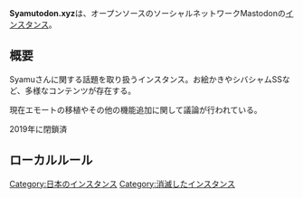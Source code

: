 {{Infobox instance
| Name          = {{Ruby|'''Syamutodon.xyz'''|シャムトドン エクスワイジー}}
| Image         = [[ファイル:Syamutodon logo.png|120px|Syamutodon]]
| Domain        = https://syamutodon.xyz
| Admin         = {{Account|instance=syamutodon.xyz|user=syamutodon}}
| Country       = 日本
| Start         = 2018年月17日
| Kifu          = https://enty.jp/nieein56
| Alias         = シャムトドン
}}
'''Syamutodon.xyz'''は、オープンソースのソーシャルネットワークMastodonの[[インスタンス]]。

==概要==
Syamuさんに関する話題を取り扱うインスタンス。お絵かきやシバシャムSSなど、多様なコンテンツが存在する。

現在エモートの移植やその他の機能追加に関して議論が行われている。

2019年に閉鎖済

==ローカルルール==
{{Blockquote|当インスタンスはSyamuさんに関する話題を主に取り扱うインスタンスだで。<br>
雑談をして楽しむのもよし、お絵かき、シバシャムSSなどを投稿して楽しむのもよしかもしれへんわ。<br>
ただし、ﾋﾟｯﾋﾟｰやｸﾞﾛｲﾖｺﾚ~な内容を含むトゥートは「必ず」NSFW指定を行ってほしいだで。}}

[[Category:日本のインスタンス]]
[[Category:消滅したインスタンス]]